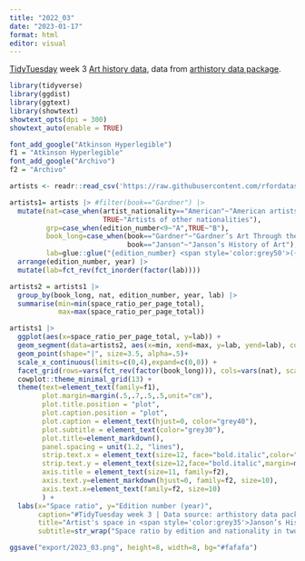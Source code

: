 ```yaml
---
title: "2022_03"
date: "2023-01-17"
format: html
editor: visual
---
```


[TidyTuesday](https://github.com/rfordatascience/tidytuesday) week 3 [Art history data](https://github.com/rfordatascience/tidytuesday/blob/master/data/2023/2023-01-17/readme.md), data from [arthistory data package](https://saralemus7.github.io/arthistory/).

```r
library(tidyverse)
library(ggdist)
library(ggtext)
library(showtext)
showtext_opts(dpi = 300)
showtext_auto(enable = TRUE)
```

```r
font_add_google("Atkinson Hyperlegible")
f1 = "Atkinson Hyperlegible"
font_add_google("Archivo")
f2 = "Archivo"
```

```r
artists <- readr::read_csv('https://raw.githubusercontent.com/rfordatascience/tidytuesday/master/data/2023/2023-01-17/artists.csv')
```

```r
artists1= artists |> #filter(book=="Gardner") |>
  mutate(nat=case_when(artist_nationality=="American"~"American artists",
                       TRUE~"Artists of other nationalities"),
         grp=case_when(edition_number<9~"A",TRUE~"B"),
         book_long=case_when(book=="Gardner"~"Gardner’s Art Through the Ages",
                             book=="Janson"~"Janson’s History of Art"),
         lab=glue::glue("{edition_number} <span style='color:grey50'>({year})</span>")) |>
  arrange(edition_number, year) |>
  mutate(lab=fct_rev(fct_inorder(factor(lab))))

artists2 = artists1 |>
  group_by(book_long, nat, edition_number, year, lab) |>
  summarise(min=min(space_ratio_per_page_total),
            max=max(space_ratio_per_page_total))
```

```r
artists1 |>
  ggplot(aes(x=space_ratio_per_page_total, y=lab)) +
  geom_segment(data=artists2, aes(x=min, xend=max, y=lab, yend=lab), color="grey90", size=5) +
  geom_point(shape="|", size=3.5, alpha=.5)+
  scale_x_continuous(limits=c(0,4),expand=c(0,0)) +
  facet_grid(rows=vars(fct_rev(factor(book_long))), cols=vars(nat), scales="free", space="free") +
  cowplot::theme_minimal_grid(13) +
  theme(text=element_text(family=f1),
        plot.margin=margin(.5,.7,.5,.5,unit="cm"),
        plot.title.position = "plot",
        plot.caption.position = "plot",
        plot.caption = element_text(hjust=0, color="grey40"),
        plot.subtitle = element_text(color="grey30"),
        plot.title=element_markdown(),
        panel.spacing = unit(1.2, "lines"),
        strip.text.x = element_text(size=12, face="bold.italic",color="grey30"),
        strip.text.y = element_text(size=12,face="bold.italic",margin=margin(l=10), color="grey30"),
        axis.title = element_text(size=11, family=f2),
        axis.text.y=element_markdown(hjust=0, family=f2, size=10),
        axis.text.x=element_text(family=f2, size=10)
        ) +
  labs(x="Space ratio", y="Edition number (year)",
       caption="#TidyTuesday week 3 | Data source: arthistory data package",
       title="Artist's space in <span style='color:grey35'>Janson’s History of Art</span> and <span style='color:grey35'>Gardner’s Art Through the Ages</span>",
       subtitle=str_wrap("Space ratio by edition and nationality in two of the most popular art history textbooks used in the American education system. Space ratio is the area in centimeters squared of both the text and the figure of a particular artist in a given edition divided by the area in centimeters squared of a single page of the respective edition.",115))

ggsave("export/2023_03.png", height=8, width=8, bg="#fafafa")
```


